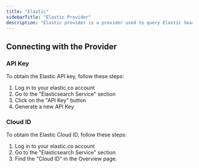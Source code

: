 ```yaml
---
title: "Elastic"
sidebarTitle: "Elastic Provider"
description: "Elastic provider is a provider used to query Elastic Search (tested with elastic.co)"
---
```


<AutoGeneratedSnippet />

## Connecting with the Provider

### API Key

To obtain the Elastic API key, follow these steps:

1. Log in to your elastic.co account
2. Go to the "Elasticsearch Service" section
3. Click on the "API Key" button
4. Generate a new API Key

### Cloud ID

To obtain the Elastic Cloud ID, follow these steps:

1. Log in to your elastic.co account
2. Go to the "Elasticsearch Service" section
3. Find the "Cloud ID" in the Overview page.
